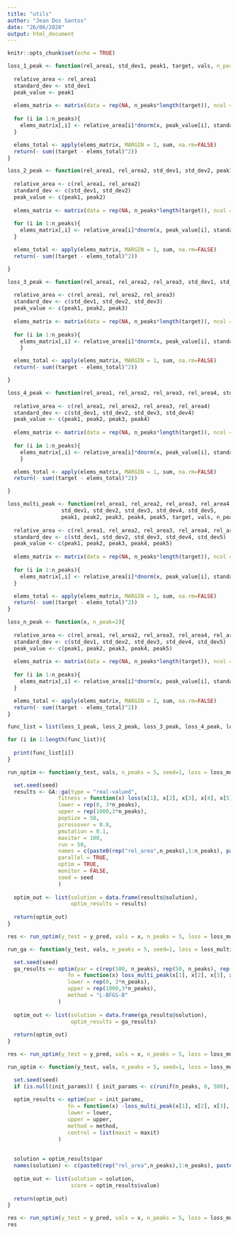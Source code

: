 ```yaml
---
title: "utils"
author: "Jean Dos Santos"
date: "26/06/2020"
output: html_document
---
```


```r
knitr::opts_chunk$set(echo = TRUE)
```


```r
loss_1_peak <- function(rel_area1, std_dev1, peak1, target, vals, n_peaks=1){
  
  relative_area <- rel_area1
  standard_dev <- std_dev1
  peak_value <- peak1
  
  elems_matrix <- matrix(data = rep(NA, n_peaks*length(target)), ncol = n_peaks)
  
  for (i in 1:n_peaks){
    elems_matrix[,i] <- relative_area[i]*dnorm(x, peak_value[i], standard_dev[i])
  }

  elems_total <- apply(elems_matrix, MARGIN = 1, sum, na.rm=FALSE)
  return(- sum((target - elems_total)^2))
}
```

```r
loss_2_peak <- function(rel_area1, rel_area2, std_dev1, std_dev2, peak1, peak2, target, vals, n_peaks=2){
  
  relative_area <- c(rel_area1, rel_area2)
  standard_dev <- c(std_dev1, std_dev2)
  peak_value <- c(peak1, peak2)
  
  elems_matrix <- matrix(data = rep(NA, n_peaks*length(target)), ncol = n_peaks)
  
  for (i in 1:n_peaks){
    elems_matrix[,i] <- relative_area[i]*dnorm(x, peak_value[i], standard_dev[i])
  }

  elems_total <- apply(elems_matrix, MARGIN = 1, sum, na.rm=FALSE)
  return(- sum((target - elems_total)^2))

}
```

```r
loss_3_peak <- function(rel_area1, rel_area2, rel_area3, std_dev1, std_dev2, std_dev3, peak1, peak2, peak3, target, vals, n_peaks=3){
  
  relative_area <- c(rel_area1, rel_area2, rel_area3)
  standard_dev <- c(std_dev1, std_dev2, std_dev3)
  peak_value <- c(peak1, peak2, peak3)
  
  elems_matrix <- matrix(data = rep(NA, n_peaks*length(target)), ncol = n_peaks)
  
  for (i in 1:n_peaks){ 
    elems_matrix[,i] <- relative_area[i]*dnorm(x, peak_value[i], standard_dev[i])
    }

  elems_total <- apply(elems_matrix, MARGIN = 1, sum, na.rm=FALSE)
  return(- sum((target - elems_total)^2))

}
```


```r
loss_4_peak <- function(rel_area1, rel_area2, rel_area3, rel_area4, std_dev1, std_dev2, std_dev3, std_dev4, peak1, peak2, peak3, peak4, target, vals, n_peaks=4){
  
  relative_area <- c(rel_area1, rel_area2, rel_area3, rel_area4)
  standard_dev <- c(std_dev1, std_dev2, std_dev3, std_dev4)
  peak_value <- c(peak1, peak2, peak3, peak4)
  
  elems_matrix <- matrix(data = rep(NA, n_peaks*length(target)), ncol = n_peaks)
  
  for (i in 1:n_peaks){ 
    elems_matrix[,i] <- relative_area[i]*dnorm(x, peak_value[i], standard_dev[i])
    }

  elems_total <- apply(elems_matrix, MARGIN = 1, sum, na.rm=FALSE)
  return(- sum((target - elems_total)^2))

}
```


```r
loss_multi_peak <- function(rel_area1, rel_area2, rel_area3, rel_area4, rel_area5, 
                 std_dev1, std_dev2, std_dev3, std_dev4, std_dev5, 
                 peak1, peak2, peak3, peak4, peak5, target, vals, n_peaks){
  
  relative_area <- c(rel_area1, rel_area2, rel_area3, rel_area4, rel_area5)
  standard_dev <- c(std_dev1, std_dev2, std_dev3, std_dev4, std_dev5)
  peak_value <- c(peak1, peak2, peak3, peak4, peak5)
  
  elems_matrix <- matrix(data = rep(NA, n_peaks*length(target)), ncol = n_peaks)
  
  for (i in 1:n_peaks){
    elems_matrix[,i] <- relative_area[i]*dnorm(x, peak_value[i], standard_dev[i])
  }

  elems_total <- apply(elems_matrix, MARGIN = 1, sum, na.rm=FALSE)
  return(- sum((target - elems_total)^2))
}
```


```r



loss_n_peak <- function(x, n_peak=2){
  
  relative_area <- c(rel_area1, rel_area2, rel_area3, rel_area4, rel_area5)
  standard_dev <- c(std_dev1, std_dev2, std_dev3, std_dev4, std_dev5)
  peak_value <- c(peak1, peak2, peak3, peak4, peak5)
  
  elems_matrix <- matrix(data = rep(NA, n_peaks*length(target)), ncol = n_peaks)
  
  for (i in 1:n_peaks){
    elems_matrix[,i] <- relative_area[i]*dnorm(x, peak_value[i], standard_dev[i])
  }

  elems_total <- apply(elems_matrix, MARGIN = 1, sum, na.rm=FALSE)
  return(- sum((target - elems_total)^2))
}
```


```r
func_list = list(loss_1_peak, loss_2_peak, loss_3_peak, loss_4_peak, loss_multi_peak)

for (i in 1:length(func_list)){
  
  print(func_list[i])
}

```




```r
run_optim <- function(y_test, vals, n_peaks = 5, seed=1, loss = loss_multi_peak){

  set.seed(seed)
  results <- GA::ga(type = "real-valued", 
                fitness = function(x) loss(x[1], x[2], x[3], x[4], x[5], x[6], x[7], x[8], x[9], x[10], x[11], x[12], x[13], x[14], x[15], target = y_test,  vals, n_peaks = n_peaks),
                lower = rep(0, 3*n_peaks),
                upper = rep(1000,3*n_peaks),
                popSize = 50, 
                pcrossover = 0.8,
                pmutation = 0.1, 
                maxiter = 100,
                run = 50,
                names = c(paste0(rep("rel_area",n_peaks),1:n_peaks), paste0(rep("std_dev",n_peaks),1:n_peaks), paste0(rep("peak",5),1:n_peaks)),
                parallel = TRUE,
                optim = TRUE,
                monitor = FALSE,
                seed = seed
                )
  
  optim_out <- list(solution = data.frame(results@solution),
                    optim_results = results)
  
  return(optim_out)
}

res <- run_optim(y_test = y_pred, vals = x, n_peaks = 5, loss = loss_multi_peak)

```

```r
run_ga <- function(y_test, vals, n_peaks = 5, seed=1, loss = loss_multi_peak){

  set.seed(seed)
  ga_results <- optim(par = c(rep(100, n_peaks), rep(50, n_peaks), rep(500, n_peaks)),
                   fn = function(x) loss_multi_peak(x[1], x[2], x[3], x[4], x[5], x[6], x[7], x[8], x[9], x[10], x[11], x[12], x[13], x[14], x[15], target = y_test,  vals, n_peaks = n_peaks),
                   lower = rep(0, 3*n_peaks),
                   upper = rep(1000,3*n_peaks),
                   method = "L-BFGS-B"
                )
  
  optim_out <- list(solution = data.frame(ga_results@solution),
                    optim_results = ga_results)
  
  return(optim_out)
}

res <- run_optim(y_test = y_pred, vals = x, n_peaks = 5, loss = loss_multi_peak)

```

```r
run_optim <- function(y_test, vals, n_peaks = 5, seed=1, loss = loss_multi_peak, init_params = NULL, lower = rep(0, 3*n_peaks), upper = rep(1000,3*n_peaks), method = "L-BFGS-B", maxit=500){

  set.seed(seed)
  if (is.null(init_params)) { init_params <- c(runif(n_peaks, 0, 500), runif(n_peaks, 5, 100), runif(n_peaks, 1, 1000)) }
  
  optim_results <- optim(par = init_params,
                   fn = function(x) -loss_multi_peak(x[1], x[2], x[3], x[4], x[5], x[6], x[7], x[8], x[9], x[10], x[11], x[12], x[13], x[14], x[15], target = y_test,  vals, n_peaks = n_peaks),
                   lower = lower,
                   upper = upper,
                   method = method,
                   control = list(maxit = maxit)
                )
  
  
  solution = optim_results$par
  names(solution) <- c(paste0(rep("rel_area",n_peaks),1:n_peaks), paste0(rep("std_dev",n_peaks),1:n_peaks), paste0(rep("peak",5),1:n_peaks))
  
  optim_out <- list(solution = solution,
                    score = optim_results$value)
  
  return(optim_out)
}

res <- run_optim(y_test = y_pred, vals = x, n_peaks = 5, loss = loss_multi_peak)
res
```




























































